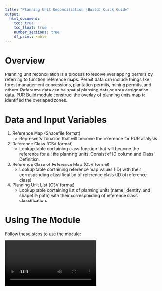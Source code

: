 ```yaml
---
title: "Planning Unit Reconciliation (Build) Quick Guide"
output: 
  html_document: 
    toc: true
    toc_float: true
    number_sections: true
    df_print: kable
---
```


# Overview

Planning unit reconciliation is a process to resolve overlapping permits by referring to function reference maps. Permit data can include things like forest management concessions, plantation permits, mining permits, and others. Reference data can be spatial planning data or area designation data. PUR Build module construct the overlay of planning units map to identified the overlaped zones. 

# Data and Input Variables

1.  Reference Map (Shapefile format)
    -   Represents zonation that will become the reference for PUR analysis
2.  Reference Class (CSV format)
    -   Lookup table containing class function that will become the reference for all the planning units. Consist of ID column and Class Definition.
3.  Reference Class of Reference Map (CSV format)
    -   Lookup table containing reference map values (ID) with their corresponding classification of reference class (ID of reference class)
4.  Planning Unit List (CSV format)
    -   Lookup table containing list of planning units (name, identity, and shapefile path) with their corresponding of reference class classification.

# Using The Module

Follow these steps to use the module:

<video controls style="max-width:80%;height:auto;">
    <source src="images/pur1.mp4" type="video/mp4">
    Your browser does not support the video tag.
</video>

# Accessing Outputs

After the analysis completes, you'll find the following output data in your selected output directory:

-   Built Planning Unit Map (Shapefile & GeoTiff)

-   Reconciliation Table (CSV)

-   **PUR Build Report**: An HTML file providing an overview of the analysis results, including:

    -   Data visualisation on input data
    -   Data visualisation on planning unit building
    -   Descriptive statistics of planning unit and unresolved cases

------------------------------------------------------------------------

For more detailed information or troubleshooting, refer to the full QuES-H documentation or contact the tool developers.

<font size="1">LUMENS is free software and comes with ABSOLUTELY NO WARRANTY. Users are responsible for the results generated. Results depend on the quality of the input data ("garbage in, garbage out") and may vary or be sensitive to the parameters used. Please report any problems encountered while using LUMENS as [a GitHub issue](https://github.com/icraf-indonesia/lumens-shiny/issues). Feedback and questions are welcome [Contact Us URL].</font>
